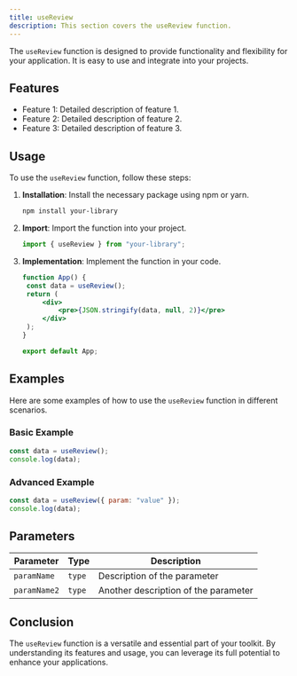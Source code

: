 ```yaml
---
title: useReview
description: This section covers the useReview function.
---
```


The `useReview` function is designed to provide functionality and flexibility for your application. It is easy to use and integrate into your projects.

## Features

- Feature 1: Detailed description of feature 1.
- Feature 2: Detailed description of feature 2.
- Feature 3: Detailed description of feature 3.

## Usage

To use the `useReview` function, follow these steps:

1. **Installation**: Install the necessary package using npm or yarn.
   ```bash
   npm install your-library
   ```
2. **Import**: Import the function into your project.
   ```jsx
   import { useReview } from "your-library";
   ```
3. **Implementation**: Implement the function in your code.

   ```jsx
   function App() {
   	const data = useReview();
   	return (
   		<div>
   			<pre>{JSON.stringify(data, null, 2)}</pre>
   		</div>
   	);
   }

   export default App;
   ```

## Examples

Here are some examples of how to use the `useReview` function in different scenarios.

### Basic Example

```jsx
const data = useReview();
console.log(data);
```

### Advanced Example

```jsx
const data = useReview({ param: "value" });
console.log(data);
```

## Parameters

| Parameter    | Type   | Description                          |
| ------------ | ------ | ------------------------------------ |
| `paramName`  | `type` | Description of the parameter         |
| `paramName2` | `type` | Another description of the parameter |

## Conclusion

The `useReview` function is a versatile and essential part of your toolkit. By understanding its features and usage, you can leverage its full potential to enhance your applications.
